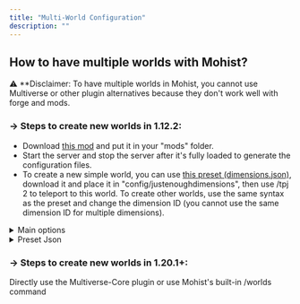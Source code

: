 ```yaml
---
title: "Multi-World Configuration"
description: ""
---
```


## How to have multiple worlds with Mohist?

⚠️ **Disclaimer: To have multiple worlds in Mohist, you cannot use Multiverse or other plugin alternatives because they don't work well with forge and mods.

### -> Steps to create new worlds in 1.12.2:

- Download [this mod](https://www.curseforge.com/minecraft/mc-mods/just-enough-dimensions) and put it in your "mods" folder.
- Start the server and stop the server after it's fully loaded to generate the configuration files.
- To create a new simple world, you can use [this preset (dimensions.json)](https://cdn.discordapp.com/attachments/815331146303799296/825439539438157904/dimensions.json), download it and place it in "config/justenoughdimensions", then use /tpj 2 to teleport to this world. To create other worlds, use the same syntax as the preset and change the dimension ID (you cannot use the same dimension ID for multiple dimensions).

<details>
    <summary>Main options</summary>

    - "dim": Should be the same as the dimension ID.
    - "load_on_start": set it to true if you want your dimension to be loaded at the start of your server (should be always enabled to not cause issues with plugins).
    - "keeploaded": set it to false if you want your dimension to be unloaded if there are no players inside.
    - "id": This is the dimension ID (Remember that you can't have the same dimension ID for more than one dimension).
    - "name": The name of the dimension (only used by forge mods.)
    - "worldprovider": Type of the dimension ("WorldProviderSurface" for an overworld type world, WorldProviderHell for a nether type world and WorldProviderEnd for an end type world. you can also use worldproviders from mods if you know them!)
    - "require_exact_match": should be always present and set to true.
    There are other settings that you can set, you can see them on the mod's CurseForge page.
</details>

<details>
    <summary>Preset Json</summary>
  
```json
{
  "config_version": {
    "id": "__default",
    "version": 0
    },
    "dimensions":
    [
        {
            "dim": 2,
            "load_on_start": true,
            "dimensiontype": {
                "id": 2,
                "name": "AltWorld",
                "keeploaded": true,
                "worldprovider": "WorldProviderSurface",
                "require_exact_match": true
            }
        }
    ]
}
```
</details>

### -> Steps to create new worlds in 1.20.1+:

Directly use the Multiverse-Core plugin or use Mohist's built-in /worlds command
